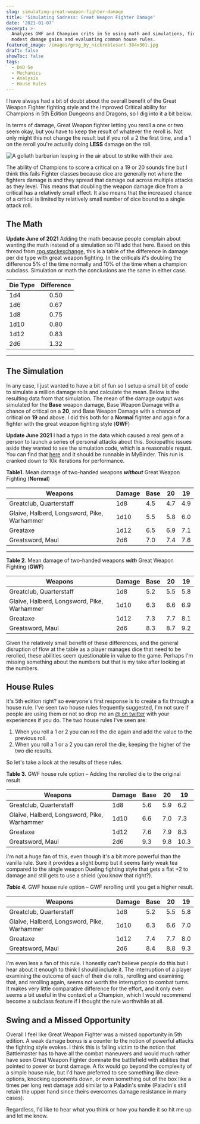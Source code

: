 ```yaml
---
slug: simulating-great-weapon-fighter-damage
title: 'Simulating Sadness: Great Weapon Fighter Damage'
date: '2021-01-07'
excerpt: >-
  Analyzes GWF and Champion crits in 5e using math and simulations, finding
  modest damage gains and evaluating common house rules.
featured_image: /images/grog_by_nickroblesart-384x301.jpg
draft: false
showToc: false
tags:
  - DnD 5e
  - Mechanics
  - Analysis
  - House Rules
---
```


I have always had a bit of doubt about the overall benefit of the Great Weapon Fighter fighting style and the Improved Critical ability for Champions in 5th Edition Dungeons and Dragons, so I dig into it a bit below. 

In terms of damage, Great Weapon fighter letting you reroll a one or two seem okay, but you have to keep the result of whatever the reroll is. Not only might this not change the result but if you roll a 2 the first time, and a 1 on the reroll you're actually doing **LESS** damage on the roll. 

![A goliath barbarian leaping in the air about to strike with their axe.](/images/grog_by_nickroblesart-384x301.jpg)

The ability of Champions to score a critical on a 19 or 20 sounds fine but I think this fails Fighter classes because dice are generally not where the fighters damage is and they spread that damage out across multiple attacks as they level. This means that doubling the weapon damage dice from a critical has a relatively small effect. It also means that the increased chance of a critical is limited by relatively small number of dice bound to a single attack roll.

## The Math

**Update June of 2021** Adding the math because people complain about wanting the math instead of a simulation so I'll add that here.  Based on this thread from [rpg.stackexchange](https://rpg.stackexchange.com/questions/47172/how-much-damage-does-great-weapon-fighting-add-on-average), this is a table of the difference in damage per die type with great weapon fighting.  In the criticals it's doubling the difference 5% of the time normally and 10% of the time when a champion subclass. Simulation or math the conclusions are the same in either case.

|Die Type|Difference|
|--- |:---: |
|1d4|0.50|
|1d6|0.67|
|1d8|0.75|
|1d10|0.80|
|1d12|0.83|
|2d6|1.32|


***

## The Simulation

In any case, I just wanted to have a bit of fun so I setup a small bit of code to simulate a million damage rolls and calculate the mean. Below is the resulting data from that simulation. The mean of the damage output was simulated for the **Base** weapon damage, Base Weapon Damage with a chance of critical on a **20**, and Base Weapon Damage with a chance of critical on **19** and above. I did this both for a **Normal** fighter and again for a fighter with the great weapon fighting style (**GWF**)


**Update June 2021** I had a typo in the data which caused a real gem of a person to launch a series of personal attacks about this. Sociopathic issues aside they wanted to see the simulation code, which is a reasonable requst.  You can find that [here](https://github.com/Streamweaver/DnDNotebook) and it should be runnable in MyBinder. This run is cranked down to 10k iterations for performance.

**Table1.** Mean damage of two-handed weapons ***without*** Great Weapon Fighting (**Normal**)

|Weapons|Damage|Base|20|19|
|--- |--- |--- |--- |--- |
|Greatclub, Quarterstaff|1d8|4.5|4.7|4.9|
|Glaive, Halberd, Longsword, Pike, Warhammer|1d10|5.5|5.8|6.0|
|Greataxe|1d12|6.5|6.9|7.1|
|Greatsword, Maul|2d6|7.0|7.4|7.6|


***

**Table 2**. Mean damage of two-handed weapons ***with*** Great Weapon Fighting (**GWF**)

|Weapons|Damage|Base|20|19|
|--- |--- |--- |--- |--- |
|Greatclub, Quarterstaff|1d8|5.2|5.5|5.8|
|Glaive, Halberd, Longsword, Pike, Warhammer|1d10|6.3|6.6|6.9|
|Greataxe|1d12|7.3|7.7|8.1|
|Greatsword, Maul|2d6|8.3|8.7|9.2|


Given the relatively small benefit of these differences, and the general disruption of flow at the table as a player manages dice that need to be rerolled, these abilities seem questionable in value to the game. Perhaps I'm missing something about the numbers but that is my take after looking at the numbers. 

## House Rules

It's 5th edition right? so everyone's first response is to create a fix through a house rule. I've seen two house rules frequently suggested, I'm not sure if people are using them or not so drop me an [@ on twitter](https://www.twitter.com/optionalrule) with your experiences if you do. The two house rules I've seen are:

  1. When you roll a 1 or 2 you can roll the die again and add the value to the previous roll. 
  2. When you roll a 1 or a 2 you can reroll the die, keeping the higher of the two die results.

So let's take a look at the results of these rules.

**Table 3.** GWF house rule option – Adding the rerolled die to the original result

|Weapons|Damage|Base|20|19|
|--- |--- |--- |--- |--- |
|Greatclub, Quarterstaff|1d8|5.6|5.9|6.2|
|Glaive, Halberd, Longsword, Pike, Warhammer|1d10|6.6|7.0|7.3|
|Greataxe|1d12|7.6|7.9|8.3|
|Greatsword, Maul|2d6|9.3|9.8|10.3|



I'm not a huge fan of this, even though it's a bit more powerful than the vanilla rule. Sure it provides a slight bump but it seems fairly weak tea compared to the single weapon Dueling fighting style that gets a flat +2 to damage and still gets to use a shield (you know that right?). 

***Table 4.*** GWF house rule option – GWF rerolling until you get a higher result.

|Weapons|Damage|Base|20|19|
|--- |--- |--- |--- |--- |
|Greatclub, Quarterstaff|1d8|5.2|5.5|5.8|
|Glaive, Halberd, Longsword, Pike, Warhammer|1d10|6.3|6.6|7.0|
|Greataxe|1d12|7.4|7.7|8.0|
|Greatsword, Maul|2d6|8.4|8.8|9.3|

  
I'm even less a fan of this rule. I honestly can't believe people do this but I hear about it enough to think I should include it. The interruption of a player examining the outcome of each of their die rolls, rerolling and examining that, and rerolling again, seems not worth the interruption to combat turns. It makes very little comparative difference for the effort, and it only even seems a bit useful in the context of a Champion, which I would recommend become a subclass feature if I thought the rule worthwhile at all.

## Swing and a Missed Opportunity

Overall I feel like Great Weapon Fighter was a missed opportunity in 5th edition. A weak damage bonus is a counter to the notion of powerful attacks the fighting style evokes. I think this is falling victim to the notion that Battlemaster has to have all the combat maneuvers and would much rather have seen Great Weapon Fighter dominate the battlefield with abilities that pointed to power or burst damage. A fix would go beyond the complexity of a simple house rule, but I'd have preferred to see something like cleve options, knocking opponents down, or even something out of the box like a times per long rest damage add similar to a Paladin's smite (Paladin's still retain the upper hand since theirs overcomes damage resistance in many cases).

Regardless, I'd like to hear what you think or how you handle it so hit me up and let me know.
